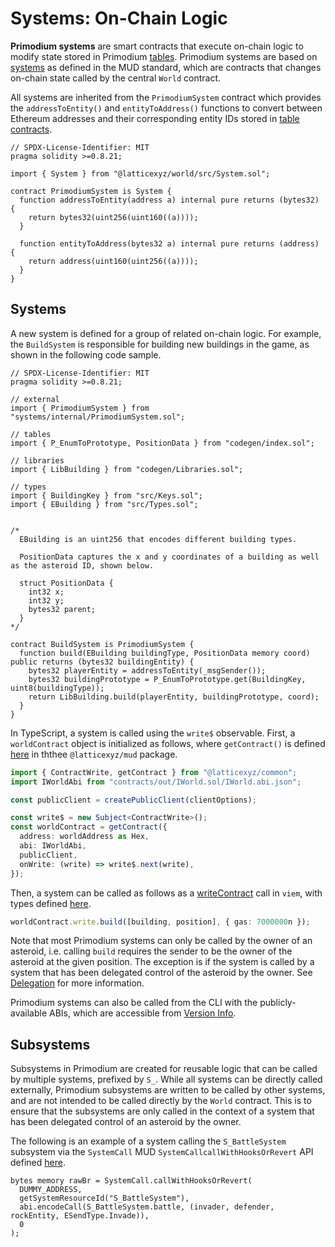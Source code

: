 # Systems: On-Chain Logic

**Primodium systems** are smart contracts that execute on-chain logic to modify state stored in Primodium [tables](./tables). Primodium systems are based on [systems](https://mud.dev/templates/typescript/contracts#systems) as defined in the MUD standard, which are contracts that changes on-chain state called by the central `World` contract.

All systems are inherited from the `PrimodiumSystem` contract which provides the `addressToEntity()` and `entityToAddress()` functions to convert between Ethereum addresses and their corresponding entity IDs stored in [table contracts](https://mud.dev/store/data-model#tables-on-chain).

```solidity filename="/packages/contracts/src/systems/internal/PrimodiumSystem.sol" showLineNumbers
// SPDX-License-Identifier: MIT
pragma solidity >=0.8.21;

import { System } from "@latticexyz/world/src/System.sol";

contract PrimodiumSystem is System {
  function addressToEntity(address a) internal pure returns (bytes32) {
    return bytes32(uint256(uint160((a))));
  }

  function entityToAddress(bytes32 a) internal pure returns (address) {
    return address(uint160(uint256((a))));
  }
}

```

## Systems

A new system is defined for a group of related on-chain logic. For example, the `BuildSystem` is responsible for building new buildings in the game, as shown in the following code sample.

```solidity filename="/packages/contracts/src/systems/BuildSystem.sol" showLineNumbers
// SPDX-License-Identifier: MIT
pragma solidity >=0.8.21;

// external
import { PrimodiumSystem } from "systems/internal/PrimodiumSystem.sol";

// tables
import { P_EnumToPrototype, PositionData } from "codegen/index.sol";

// libraries
import { LibBuilding } from "codegen/Libraries.sol";

// types
import { BuildingKey } from "src/Keys.sol";
import { EBuilding } from "src/Types.sol";


/*
  EBuilding is an uint256 that encodes different building types.

  PositionData captures the x and y coordinates of a building as well as the asteroid ID, shown below.

  struct PositionData {
    int32 x;
    int32 y;
    bytes32 parent;
  }
*/

contract BuildSystem is PrimodiumSystem {
  function build(EBuilding buildingType, PositionData memory coord) public returns (bytes32 buildingEntity) {
    bytes32 playerEntity = addressToEntity(_msgSender());
    bytes32 buildingPrototype = P_EnumToPrototype.get(BuildingKey, uint8(buildingType));
    return LibBuilding.build(playerEntity, buildingPrototype, coord);
  }
}
```

In TypeScript, a system is called using the `write$` observable. First, a `worldContract` object is initialized as follows, where `getContract()` is defined [here](https://github.com/latticexyz/mud/tree/main/packages/common/src/getContract.ts#L50C17-L50C28) in ththee `@latticexyz/mud` package.

```typescript copy showLineNumbers
import { ContractWrite, getContract } from "@latticexyz/common";
import IWorldAbi from "contracts/out/IWorld.sol/IWorld.abi.json";

const publicClient = createPublicClient(clientOptions);

const write$ = new Subject<ContractWrite>();
const worldContract = getContract({
  address: worldAddress as Hex,
  abi: IWorldAbi,
  publicClient,
  onWrite: (write) => write$.next(write),
});
```

Then, a system can be called as follows as a [writeContract](https://viem.sh/docs/contract/writeContract.html) call in `viem`, with types defined [here](https://github.com/wevm/viem/blob/6eef194a05016f3c2967cd6b4f730012adcbfffc/src/actions/getContract.ts#L430).

```typescript copy showLineNumbers
worldContract.write.build([building, position], { gas: 7000000n });
```

Note that most Primodium systems can only be called by the owner of an asteroid, i.e. calling `build` requires the sender to be the owner of the asteroid at the given position. The exception is if the system is called by a system that has been delegated control of the asteroid by the owner. See [Delegation](../delegation) for more information.

Primodium systems can also be called from the CLI with the publicly-available ABIs, which are accessible from [Version Info](../latest.mdx).

## Subsystems

Subsystems in Primodium are created for reusable logic that can be called by multiple systems, prefixed by `S_`. While all systems can be directly called externally, Primodium subsystems are written to be called by other systems, and are not intended to be called directly by the `World` contract. This is to ensure that the subsystems are only called in the context of a system that has been delegated control of an asteroid by the owner.

The following is an example of a system calling the `S_BattleSystem` subsystem via the `SystemCall` MUD `SystemCallcallWithHooksOrRevert` API defined [here](https://github.com/latticexyz/mud/blob/main/packages/world/src/SystemCall.sol#L123).

```solidity copy showLineNumbers
bytes memory rawBr = SystemCall.callWithHooksOrRevert(
  DUMMY_ADDRESS,
  getSystemResourceId("S_BattleSystem"),
  abi.encodeCall(S_BattleSystem.battle, (invader, defender, rockEntity, ESendType.Invade)),
  0
);
```
